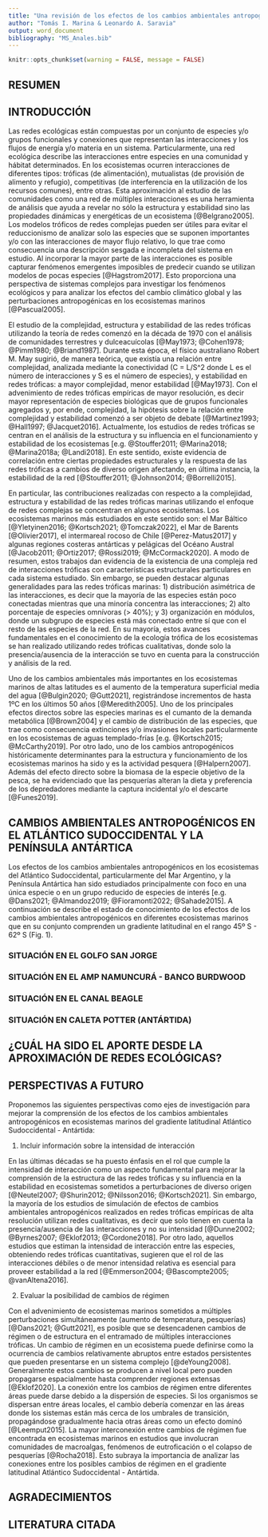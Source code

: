 ```yaml
---
title: "Una revisión de los efectos de los cambios ambientales antropogénicos en las interacciones tróficas de los ecosistemas marinos en el gradiente latitudinal Atlántico Sudoccidental - Antártida: una aproximación mediante redes ecológicas"
author: "Tomás I. Marina & Leonardo A. Saravia"
output: word_document
bibliography: "MS_Anales.bib"
---
```


```r
knitr::opts_chunk$set(warning = FALSE, message = FALSE) 
```


## RESUMEN

## INTRODUCCIÓN

Las redes ecológicas están compuestas por un conjunto de especies y/o grupos funcionales y conexiones que representan las interacciones y los flujos de energía y/o materia en un sistema. Particularmente, una red ecológica describe las interacciones entre especies en una comunidad y hábitat determinados. En los ecosistemas ocurren interacciones de diferentes tipos: tróficas (de alimentación), mutualistas (de provisión de alimento y refugio), competitivas (de interferencia en la utilización de los recursos comunes), entre otras. Esta aproximación al estudio de las comunidades como una red de múltiples interacciones es una herramienta de análisis que ayuda a revelar no sólo la estructura y estabilidad sino las propiedades dinámicas y energéticas de un ecosistema [@Belgrano2005]. Los modelos tróficos de redes complejas pueden ser útiles para evitar el reduccionismo de analizar solo las especies que se suponen importantes y/o con las interacciones de mayor flujo relativo, lo que trae como consecuencia una descripción sesgada e incompleta del sistema en estudio. Al incorporar la mayor parte de las interacciones es posible capturar fenómenos emergentes imposibles de predecir cuando se utilizan modelos de pocas especies [@Hagstrom2017]. Esto proporciona una perspectiva de sistemas complejos para investigar los fenómenos ecológicos y para analizar los efectos del cambio climático global y las perturbaciones antropogénicas en los ecosistemas marinos [@Pascual2005].

El estudio de la complejidad, estructura y estabilidad de las redes tróficas utilizando la teoría de redes comenzó en la década de 1970 con el análisis de comunidades terrestres y dulceacuícolas [@May1973; @Cohen1978; @Pimm1980; @Briand1987]. Durante esta época, el físico australiano Robert M. May sugirió, de manera teórica, que existía una relación entre complejidad, analizada mediante la conectividad (C = L/S^2 donde L es el número de interacciones y S es el número de especies), y estabilidad en redes tróficas: a mayor complejidad, menor estabilidad [@May1973]. Con el advenimiento de redes tróficas empíricas de mayor resolución, es decir mayor representación de especies biológicas que de grupos funcionales agregados y, por ende, complejidad, la hipótesis sobre la relación entre complejidad y estabilidad comenzó a ser objeto de debate [@Martinez1993; @Hall1997; @Jacquet2016]. Actualmente, los estudios de redes tróficas se centran en el análisis de la estructura y su influencia en el funcionamiento y estabilidad de los ecosistemas [e.g. @Stouffer2011; @Marina2018; @Marina2018a; @Landi2018]. En este sentido, existe evidencia de correlación entre ciertas propiedades estructurales y la respuesta de las redes tróficas a cambios de diverso origen afectando, en última instancia, la estabilidad de la red [@Stouffer2011; @Johnson2014; @Borrelli2015].

En particular, las contribuciones realizadas con respecto a la complejidad, estructura y estabilidad de las redes tróficas marinas utilizando el enfoque de redes complejas se concentran en algunos ecosistemas. Los ecosistemas marinos más estudiados en este sentido son: el Mar Báltico [@Yletyinen2016; @Kortsch2021; @Tomczak2022], el Mar de Barents [@Olivier2017], el intermareal rocoso de Chile [@Perez-Matus2017] y algunas regiones costeras antárticas y pelágicas del Océano Austral [@Jacob2011; @Ortiz2017; @Rossi2019; @McCormack2020]. A modo de resumen, estos trabajos dan evidencia de la existencia de una compleja red de interacciones tróficas con características estructurales particulares en cada sistema estudiado. Sin embargo, se pueden destacar algunas generalidades para las redes tróficas marinas: 1) distribución asimétrica de las interacciones, es decir que la mayoría de las especies están poco conectadas mientras que una minoría concentra las interacciones; 2) alto porcentaje de especies omnívoras (> 40%); y 3) organización en módulos, donde un subgrupo de especies está más conectado entre sí que con el resto de las especies de la red. En su mayoría, estos avances fundamentales en el conocimiento de la ecología trófica de los ecosistemas se han realizado utilizando redes tróficas cualitativas, donde solo la presencia/ausencia de la interacción se tuvo en cuenta para la construcción y análisis de la red.

Uno de los cambios ambientales más importantes en los ecosistemas marinos de altas latitudes es el aumento de la temperatura superficial media del agua [@Bulgin2020; @Gutt2021], registrándose incrementos de hasta 1ºC en los últimos 50 años [@Meredith2005]. Uno de los principales efectos directos sobre las especies marinas es el cumanto de la demanda metabólica [@Brown2004] y el cambio de distribución de las especies, que trae como consecuencia extinciones y/o invasiones locales particularmente en los ecosistemas de aguas templado-frías [e.g. @Kortsch2015; @McCarthy2019]. Por otro lado, uno de los cambios antropogénicos históricamente determinantes para la estructura y funcionamiento de los ecosistemas marinos ha sido y es la actividad pesquera [@Halpern2007]. Además del efecto directo sobre la biomasa de la especie objetivo de la pesca, se ha evidenciado que las pesquerías alteran la dieta y preferencia de los depredadores mediante la captura incidental y/o el descarte [@Funes2019].

## CAMBIOS AMBIENTALES ANTROPOGÉNICOS EN EL ATLÁNTICO SUDOCCIDENTAL Y LA PENÍNSULA ANTÁRTICA

Los efectos de los cambios ambientales antropogénicos en los ecosistemas del Atlántico Sudoccidental, particularmente del Mar Argentino, y la Península Antártica han sido estudiados principalmente con foco en una única especie o en un grupo reducido de especies de interés [e.g. @Dans2021; @Almandoz2019; @Fioramonti2022; @Sahade2015]. A continuación se describe el estado de conocimiento de los efectos de los cambios ambientales antropogénicos en diferentes ecosistemas marinos que en su conjunto comprenden un gradiente latitudinal en el rango 45º S - 62º S (Fig. 1).

### SITUACIÓN EN EL GOLFO SAN JORGE

### SITUACIÓN EN EL AMP NAMUNCURÁ - BANCO BURDWOOD

### SITUACIÓN EN EL CANAL BEAGLE

### SITUACIÓN EN CALETA POTTER (ANTÁRTIDA)


## ¿CUÁL HA SIDO EL APORTE DESDE LA APROXIMACIÓN DE REDES ECOLÓGICAS?

## PERSPECTIVAS A FUTURO

Proponemos las siguientes perspectivas como ejes de investigación para mejorar la comprensión de los efectos de los cambios ambientales antropogénicos en ecosistemas marinos del gradiente latitudinal Atlántico Sudoccidental - Antártida:

1. Incluir información sobre la intensidad de interacción

En las últimas décadas se ha puesto énfasis en el rol que cumple la intensidad de interacción como un aspecto fundamental para mejorar la comprensión de la estructura de las redes tróficas y su influencia en la estabilidad en ecosistemas sometidos a perturbaciones de diverso origen [@Neutel2007; @Shurin2012; @Nilsson2016; @Kortsch2021]. Sin embargo, la mayoría de los estudios de simulación de efectos de cambios ambientales antropogénicos realizados en redes tróficas empíricas de alta resolución utilizan redes cualitativas, es decir que solo tienen en cuenta la presencia/ausencia de las interacciones y no su intensidad [@Dunne2002; @Byrnes2007; @Eklof2013; @Cordone2018]. Por otro lado, aquellos estudios que estiman la intensidad de interacción entre las especies, obteniendo redes tróficas cuantitativas, sugieren que el rol de las interacciones débiles o de menor intensidad relativa es esencial para proveer estabilidad a la red [@Emmerson2004; @Bascompte2005; @vanAltena2016].

2. Evaluar la posibilidad de cambios de régimen

Con el advenimiento de ecosistemas marinos sometidos a múltiples perturbaciones simultáneamente (aumento de temperatura, pesquerías) [@Dans2021; @Gutt2021], es posible que se desencadenen cambios de régimen o de estructura en el entramado de múltiples interacciones tróficas. Un cambio de régimen en un ecosistema puede definirse como la ocurrencia de cambios relativamente abruptos entre estados persistentes que pueden presentarse en un sistema complejo [@deYoung2008]. Generalmente estos cambios se producen a nivel local pero pueden propagarse espacialmente hasta comprender regiones extensas [@Eklof2020]. La conexión entre los cambios de régimen entre diferentes áreas puede darse debido a la dispersión de especies. Si los organismos se dispersan entre áreas locales, el cambio debería comenzar en las áreas donde los sistemas están más cerca de los umbrales de transición, propagándose gradualmente hacia otras áreas como un efecto dominó [@Leemput2015]. La mayor interconexión entre cambios de régimen fue encontrada en ecosistemas marinos en estudios que involucran comunidades de macroalgas, fenómenos de eutroficación o el colapso de pesquerías [@Rocha2018]. Esto subraya la importancia de analizar las conexiones entre los posibles cambios de régimen en el gradiente latitudinal Atlántico Sudoccidental - Antártida.

## AGRADECIMIENTOS

## LITERATURA CITADA